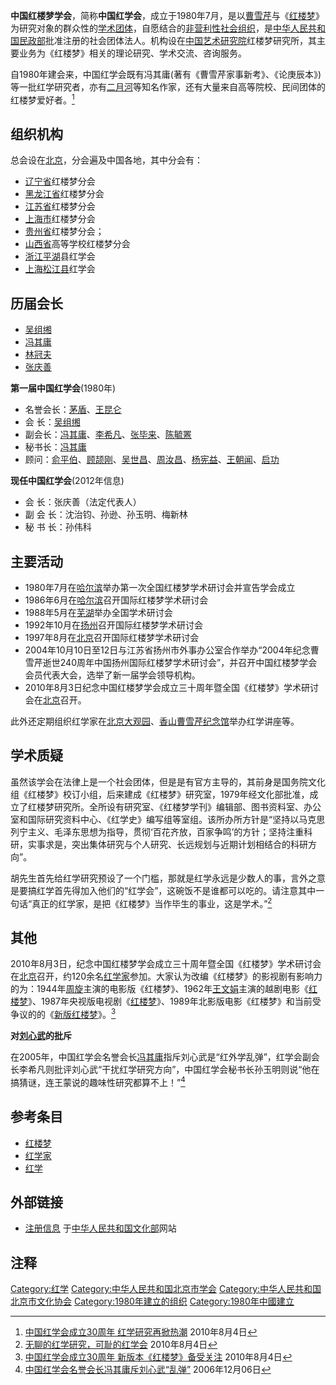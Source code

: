 {{Infobox organization
|name=中国红楼梦学会
|location={{flag|PRC}}[[北京|北京]]市前海西街17号
|formation =1980年
|owner =
|affiliations =中国艺术研究院}}
'''中国红楼梦学会'''，简称'''中国红学会'''，成立于1980年7月，是以[[曹雪芹|曹雪芹]]与《[[红楼梦|红楼梦]]》为研究对象的群众性的[[学术团体|学术团体]]，自愿结合的[[非营利性社会组织|非营利性社会组织]]，是[[中华人民共和国民政部|中华人民共和国民政部]]批准注册的社会团体法人。机构设在[[中国艺术研究院|中国艺术研究院]]红楼梦研究所，其主要业务为《红楼梦》相关的理论研究、学术交流、咨询服务。

自1980年建会来，中国红学会既有冯其庸(著有《曹雪芹家事新考》、《论庚辰本》)等一批红学研究者，亦有[[二月河|二月河]]等知名作家，还有大量来自高等院校、民间团体的红楼梦爱好者。<ref>[http://www.btv.org/btvindex/xw/content/2010-08/04/content_1223261.htm 中国红学会成立30周年 红学研究再掀热潮 ]{{Dead link|date=2019年2月 |bot=InternetArchiveBot |fix-attempted=yes }} 2010年8月4日</ref>

==组织机构==
总会设在[[北京|北京]]，分会遍及中国各地，其中分会有：
*[[辽宁省|辽宁省]]红楼梦分会
*[[黑龙江省|黑龙江省]]红楼梦分会
*[[江苏省|江苏省]]红楼梦分会
*[[上海市|上海市]]红楼梦分会
*[[贵州省|贵州省]]红楼梦分会；
*[[山西省|山西省]]高等学校红楼梦分会
*[[浙江|浙江]][[平湖|平湖]]县红学会
*[[上海|上海]][[松江县|松江县]]红学会

==历届会长==
*[[吴组缃|吴组缃]]
*[[冯其庸|冯其庸]]
*[[林冠夫|林冠夫]]
*[[张庆善|张庆善]]
'''第一届中国红学会'''(1980年)
* 名誉会长：[[茅盾|茅盾]]、[[王昆仑|王昆仑]]
* 会  长：[[吴组缃|吴组缃]]
* 副会长：[[冯其庸|冯其庸]]、[[李希凡|李希凡]]、[[张毕来|张毕来]]、[[陈毓罴|陈毓罴]]
* 秘书长：[[冯其庸|冯其庸]]
* 顾问：[[俞平伯|俞平伯]]、[[顾颉刚|顾颉刚]]、[[吴世昌|吴世昌]]、[[周汝昌|周汝昌]]、[[杨宪益|杨宪益]]、[[王朝闻|王朝闻]]、[[启功|启功]]

'''现任中国红学会'''(2012年信息)
* 会    长：张庆善（法定代表人）
* 副 会 长：沈治钧、孙逊、孙玉明、梅新林
* 秘 书 长：孙伟科

== 主要活动 ==
* 1980年7月在[[哈尔滨|哈尔滨]]举办第一次全国红楼梦学术研讨会并宣告学会成立
* 1986年6月在[[哈尔滨|哈尔滨]]召开国际红楼梦学术研讨会
* 1988年5月在[[芜湖|芜湖]]举办全国学术研讨会
* 1992年10月在[[扬州|扬州]]召开国际红楼梦学术研讨会
* 1997年8月在[[北京|北京]]召开国际红楼梦学术研讨会
* 2004年10月10日至12日与江苏省扬州市外事办公室合作举办“2004年纪念曹雪芹逝世240周年中国扬州国际红楼梦学术研讨会”，并召开中国红楼梦学会会员代表大会，选举了新一届学会领导机构。
* 2010年8月3日纪念中国红楼梦学会成立三十周年暨全国《红楼梦》学术研讨会在[[北京|北京]]召开。

此外还定期组织红学家在[[北京大观园|北京大观园]]、[[香山_(北京)|香山]][[曹雪芹纪念馆|曹雪芹纪念馆]]举办红学讲座等。

== 学术质疑 ==
虽然该学会在法律上是一个社会团体，但是是有官方主导的，其前身是国务院文化组《红楼梦》校订小组，后来建成《红楼梦》研究室，1979年经文化部批准，成立了红楼梦研究所。全所设有研究室、《红楼梦学刊》编辑部、图书资料室、办公室和国际研究资料中心、《红学史》编写组等室组。该所办所方针是“坚持以马克思列宁主义、毛泽东思想为指导，贯彻‘百花齐放，百家争鸣’的方针；坚持注重科研，实事求是，突出集体研究与个人研究、长远规划与近期计划相结合的科研方向”。

胡先生首先给红学研究预设了一个门槛，那就是红学永远是少数人的事，言外之意是要搞红学首先得加入他们的“红学会”，这碗饭不是谁都可以吃的。请注意其中一句话“真正的红学家，是把《红楼梦》当作毕生的事业，这是学术。”<ref>[http://news.163.com/06/0919/20/2RDLGNDH000121EP.html 无聊的红学研究，可耻的红学会] {{Wayback|url=http://news.163.com/06/0919/20/2RDLGNDH000121EP.html |date=20080223230339 }} 2010年8月4日</ref>

== 其他 ==
2010年8月3日，纪念中国红楼梦学会成立三十周年暨全国《红楼梦》学术研讨会在[[北京|北京]]召开，约120余名[[红学家|红学家]]参加。大家认为改编《红楼梦》的影视剧有影响力的为：1944年[[周旋|周旋]]主演的电影版《红楼梦》、1962年[[王文娟|王文娟]]主演的越剧电影《[[红楼梦_(越剧)|红楼梦]]》、1987年央视版电视剧《[[红楼梦_(1987年电视剧)|红楼梦]]》、1989年北影版电影《红楼梦》和当前受争议的的《[[红楼梦_(2010年电视剧)|新版红楼梦]]》。<ref>[http://www.vos.com.cn/2010/08/04_156094.htm  中国红学会成立30周年 新版本《红楼梦》备受关注] {{Wayback|url=http://www.vos.com.cn/2010/08/04_156094.htm |date=20111117135156 }} 2010年8月4日</ref>

'''对[[刘心武|刘心武]]的批斥'''

在2005年，中国红学会名誉会长[[冯其庸|冯其庸]]指斥刘心武是“红外学乱弹”，红学会副会长李希凡则批评刘心武“干扰红学研究方向”，中国红学会秘书长孙玉明则说“他在搞猜谜，连王蒙说的趣味性研究都算不上！”<ref>[http://news.ifeng.com/society/2/200612/1206_344_44552_1.shtml 中国红学会名誉会长冯其庸斥刘心武“乱弹”] {{Wayback|url=http://news.ifeng.com/society/2/200612/1206_344_44552_1.shtml |date=20190512042004 }} 2006年12月06日</ref>

== 参考条目 ==
* [[红楼梦|红楼梦]]
* [[红学家|红学家]]
* [[红学|红学]]

== 外部链接 ==
*[https://web.archive.org/web/20111219050047/http://www.ccnt.gov.cn/sjzz/shzz/shml/xuehui/201008/t20100831_81812.htm 注册信息] 于[[中华人民共和国文化部|中华人民共和国文化部]]网站

== 注释 ==
{{reflist}}
{{红楼梦}}
{{Authority control}}
[[Category:红学|Category:红学]]
[[Category:中华人民共和国北京市学会|Category:中华人民共和国北京市学会]]
[[Category:中华人民共和国北京市文化协会|Category:中华人民共和国北京市文化协会]]
[[Category:1980年建立的组织|Category:1980年建立的组织]]
[[Category:1980年中國建立|Category:1980年中國建立]]